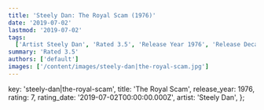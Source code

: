 ```yaml
---
title: 'Steely Dan: The Royal Scam (1976)'
date: '2019-07-02'
lastmod: '2019-07-02'
tags:
  ['Artist Steely Dan', 'Rated 3.5', 'Release Year 1976', 'Release Decade 1970']
summary: 'Rated 3.5'
authors: ['default']
images: ['/content/images/steely-dan|the-royal-scam.jpg']
---
```


  key: 'steely-dan|the-royal-scam',
  title: 'The Royal Scam',
  release_year: 1976,
  rating: 7,
  rating_date: '2019-07-02T00:00:00.000Z',
  artist: 'Steely Dan',
};

<MusicRating data={data} />
